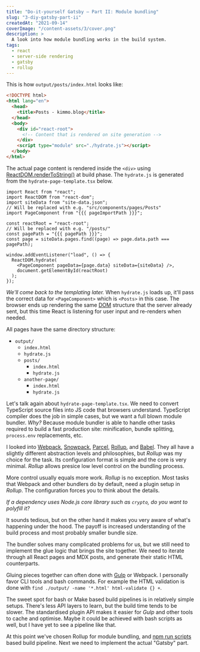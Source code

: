 ```yaml
---
title: "Do-it-yourself Gatsby – Part II: Module bundling"
slug: "3-diy-gatsby-part-ii"
createdAt: "2021-09-14"
coverImage: "/content-assets/3/cover.png"
description: >
  A look into how module bundling works in the build system.
tags:
  - react
  - server-side rendering
  - gatsby
  - rollup
---
```



This is how `output/posts/index.html` looks like:

```html
<!DOCTYPE html>
<html lang="en">
  <head>
    <title>Posts - kimmo.blog</title>
  </head>
  <body>
    <div id="react-root">
      <!-- Content that is rendered on site generation -->
    </div>
    <script type="module" src="./hydrate.js"></script>
  </body>
</html>
```

The actual page content is rendered inside the `<div>` using [ReactDOM.renderToString()](https://reactjs.org/docs/react-dom-server.html#rendertostring) at build phase. The `hydrate.js` is generated from the `hydrate-page-template.tsx` below.

```tsx
import React from "react";
import ReactDOM from "react-dom";
import siteData from "site-data.json";
// Will be replaced with e.g. "src/components/pages/Posts"
import PageComponent from "{{{ pageImportPath }}}";

const reactRoot = "react-root";
// Will be replaced with e.g. "/posts/"
const pagePath = "{{{ pagePath }}}";
const page = siteData.pages.find((page) => page.data.path === pagePath);

window.addEventListener("load", () => {
  ReactDOM.hydrate(
    <PageComponent pageData={page.data} siteData={siteData} />,
    document.getElementById(reactRoot)
  );
});
```

*We'll come back to the templating later.* When `hydrate.js` loads up, it'll pass the correct data for `<PageComponent>` which is `<Posts>` in this case. The browser ends up rendering the same [DOM](https://developer.mozilla.org/en-US/docs/Web/API/Document_Object_Model/Introduction) structure that the server already sent, but this time React is listening for user input and re-renders when needed.

All pages have the same directory structure:

* `output/`
  * `index.html`
  * `hydrate.js`
  * `posts/`
    * `index.html`
    * `hydrate.js`
  * `another-page/`
    * `index.html`
    * `hydrate.js`




Let's talk again about `hydrate-page-template.tsx`. We need to convert TypeScript source files into JS code that browsers understand. TypeScript compiler does the job in simple cases, but we want a full blown module bundler. _Why?_ Because module bundler is able to handle other tasks required to build a fast production site: minification, bundle splitting, `process.env` replacements, etc.

I looked into [Webpack](https://webpack.js.org/), [Snowpack](https://www.snowpack.dev/), [Parcel](https://parceljs.org/), [Rollup](https://rollupjs.org/), and [Babel](https://babeljs.io/). They all have a slightly different abstraction levels and philosophies, but _Rollup_ was my choice for the task. Its configuration format is simple and the core is very minimal. _Rollup_ allows presice low level control on the bundling process.

More control usually equals more work. _Rollup_ is no exception. Most tasks that Webpack and other bundlers do by default, need a plugin setup in _Rollup_. The configuration forces you to think about the details.

*If a dependency uses _Node.js_ core library such as `crypto`, do you want to polyfill it?*

It sounds tedious, but on the other hand it makes you very aware of what's happening under the hood. The payoff is increased understanding of the build process and most probably smaller bundle size.

The bundler solves many complicated problems for us, but we still need to implement the glue logic that brings the site together. We need to iterate through all React pages and MDX posts, and generate their static HTML counterparts.

Gluing pieces together can often done with [Gulp](https://gulpjs.com/) or Webpack. I personally favor CLI tools and bash commands. For example the HTML validation is done with `find ./output/ -name '*.html' html-validate {} +`.

The sweet spot for bash or Make based build pipelines is in relatively simple setups. There's less API layers to learn, but the build time tends to be slower. The standardised plugin API makes it easier for *Gulp* and other tools to cache and optimise. Maybe it could be achieved with bash scripts as well, but I have yet to see a pipeline like that.

At this point we've chosen Rollup for module bundling, and [npm run scripts](https://www.keithcirkel.co.uk/how-to-use-npm-as-a-build-tool/) based build pipeline. Next we need to implement the actual "Gatsby" part.
